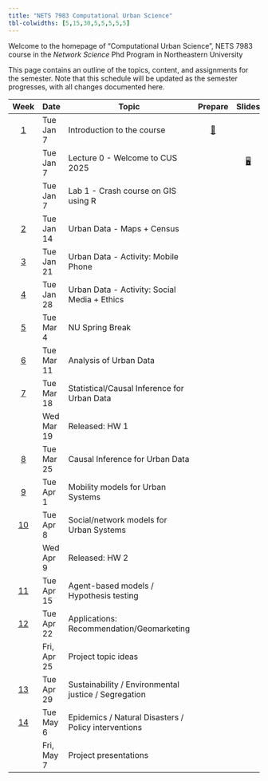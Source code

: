 ```yaml
---
title: "NETS 7983 Computational Urban Science"
tbl-colwidths: [5,15,30,5,5,5,5,5]
---
```


Welcome to the homepage of "Computational Urban Science", NETS 7983 course in the *Network Science* Phd Program in Northeastern University

This page contains an outline of the topics, content, and assignments for the semester. Note that this schedule will be updated as the semester progresses, with all changes documented here.

::: column-screen-inset-right
|           Week           | Date        | Topic                                         | Prepare                                   |  Slides                               |  Lab                                      | HW                  |  Project    |
|:------:|--------|--------|:------:|:------:|:------:|:------:|:------:|:------:|:------:|
| [1](/weeks/week-1.html)  | Tue Jan 7   | Introduction to the course                    | [📖](/weeks/week-1.html "Week 1 Summary") |                                       |                                           |                     |             |
|                          | Tue Jan 7   | Lecture 0 - Welcome to CUS 2025               |                                           | [🖥️](/slides/lec-0.html "Lab slides") |                                           |                     |             |
|                          | Tue Jan 7   | Lab 1 - Crash course on GIS using R           |                                           |                                       | [💻](/labs/lab-0.html "Lab instructions") |                     |             |
| [2](/weeks/week-2.html)  | Tue Jan 14  | Urban Data - Maps + Census                    |                                           |                                       |                                           |                     |             |      
| [3](/weeks/week-3.html)  | Tue Jan 21  | Urban Data - Activity: Mobile Phone           |                                           |                                       |                                           |                     |             |                                                        
| [4](/weeks/week-4.html)  | Tue Jan 28  | Urban Data - Activity: Social Media + Ethics  |                                           |                                       |                                           |                     |             |                                                           
| [5](/weeks/week-5.html)  | Tue Mar 4   | NU Spring Break                               |                                           |                                       |                                           |                     |             |           
| [6](/weeks/week-6.html)  | Tue Mar 11  | Analysis of Urban Data                        |                                           |                                       |                                           |                     |             |    
| [7](/weeks/week-1.html)  | Tue Mar 18  | Statistical/Causal Inference for Urban Data   |                                           |                                       |                                           |                     |             |   
|                          | Wed Mar 19  | Released: HW 1                                |                                           |                                       |                                           | [✍️](/hw/hw-1.html) |             |
| [8](/weeks/week-1.html)  | Tue Mar 25  | Causal Inference for Urban Data               |                                           |                                       |                                           |                     |             |
| [9](/weeks/week-1.html)  | Tue Apr 1   | Mobility models for Urban Systems             |                                           |                                       |                                           |                     |             |
| [10](/weeks/week-1.html) | Tue Apr 8   | Social/network models for Urban Systems       |                                           |                                       |                                           |                     |             |
|                          | Wed Apr 9   | Released: HW 2                                |                                           |                                       |                                           | [✍️](/hw/hw-2.html) |             |
| [11](/weeks/week-1.html) | Tue Apr 15  | Agent-based models / Hypothesis testing       |                                           |                                       |                                           |                     |             |
| [12](/weeks/week-1.html) | Tue Apr 22  | Applications: Recommendation/Geomarketing     |                                           |                                       |                                           |                     |             |
|                          | Fri, Apr 25 | Project topic ideas                           |                                           |                                       |                                           |                     | [📂](project-description.html#topic-ideas)            |  
| [13](/weeks/week-1.html) | Tue Apr 29  | Sustainability / Environmental justice / Segregation  |                                           |                                       |                                           |                     |             |
| [14](/weeks/week-1.html) | Tue May 6   | Epidemics / Natural Disasters / Policy interventions  |                                           |                                       |                                           |                     |             |                                 |
|                          | Fri, May 7  | Project presentations                         |                                           |                                       |                                           |                     | [📂](project-description.html#topic-ideas)            |  

:::

